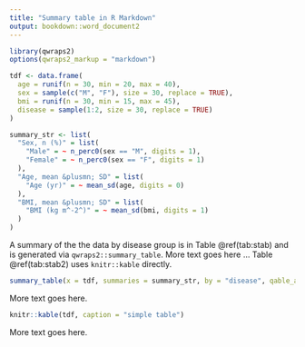 ```yaml
---
title: "Summary table in R Markdown"
output: bookdown::word_document2
---
```


```r
library(qwraps2)
options(qwraps2_markup = "markdown")
```

```r
tdf <- data.frame(
  age = runif(n = 30, min = 20, max = 40),
  sex = sample(c("M", "F"), size = 30, replace = TRUE),
  bmi = runif(n = 30, min = 15, max = 45),
  disease = sample(1:2, size = 30, replace = TRUE)
)

summary_str <- list(
  "Sex, n (%)" = list(
    "Male" = ~ n_perc0(sex == "M", digits = 1),
    "Female" = ~ n_perc0(sex == "F", digits = 1)
  ),
  "Age, mean &plusmn; SD" = list(
    "Age (yr)" = ~ mean_sd(age, digits = 0)
  ),
  "BMI, mean &plusmn; SD" = list(
    "BMI (kg m^-2^)" = ~ mean_sd(bmi, digits = 1)
  )
)
```

A summary of the the data by disease group is in Table \@ref(tab:stab) and is
generated via `qwraps2::summary_table`.
More text goes here ...  Table \@ref(tab:stab2) uses `knitr::kable` directly.

```r
summary_table(x = tdf, summaries = summary_str, by = "disease", qable_args = list(kable_args = list(caption = "Personal summary")))
```

More text goes here.

```r
knitr::kable(tdf, caption = "simple table")
```

More text goes here.
